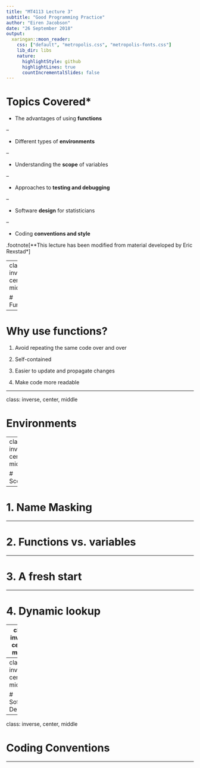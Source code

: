 ```yaml
---
title: "MT4113 Lecture 3"
subtitle: "Good Programming Practice"
author: "Eiren Jacobson"
date: "26 September 2018"
output:
  xaringan::moon_reader:
    css: ["default", "metropolis.css", "metropolis-fonts.css"]
    lib_dir: libs
    nature:
      highlightStyle: github
      highlightLines: true
      countIncrementalSlides: false
---
```


# Topics Covered*

- The advantages of using **functions**

--

- Different types of **environments**

--

- Understanding the **scope** of variables

--

- Approaches to **testing and debugging**

--

- Software **design** for statisticians

--

- Coding **conventions and style**

.footnote[**This lecture has been modified from material developed by Eric Rexstad*]

---
class: inverse, center, middle

# Functions

---

# Why use functions?

1. Avoid repeating the same code over and over

2. Self-contained

3. Easier to update and propagate changes

4. Make code more readable

---

class: inverse, center, middle

# Environments

---
class: inverse, center, middle

# Scoping

---

# 1. Name Masking

---

# 2. Functions vs. variables

---

# 3. A fresh start

---

# 4. Dynamic lookup

---
class: inverse, center, middle

# Testing and Debugging

---
class: inverse, center, middle

# Software Design

---
class: inverse, center, middle

# Coding Conventions

---

